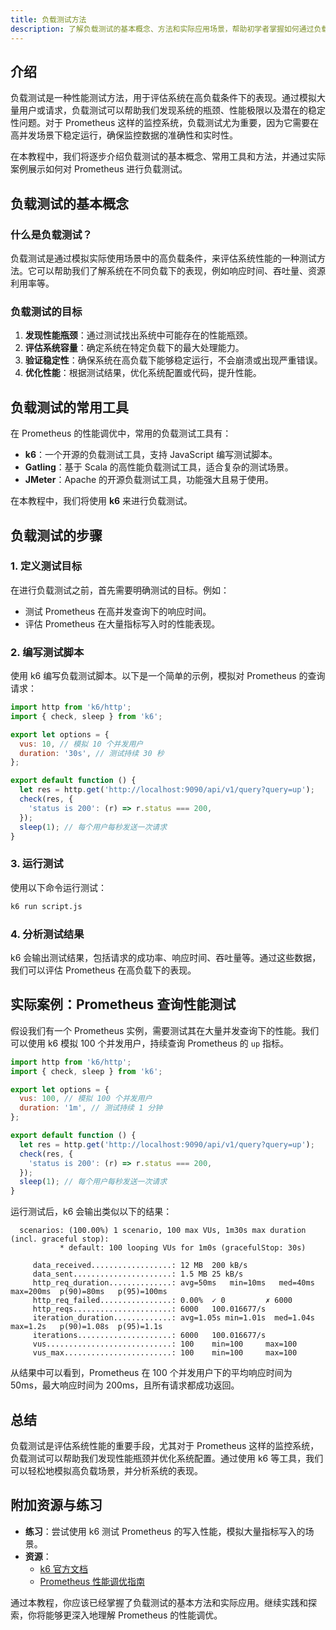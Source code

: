 ```yaml
---
title: 负载测试方法
description: 了解负载测试的基本概念、方法和实际应用场景，帮助初学者掌握如何通过负载测试优化 Prometheus 性能。
---
```


## 介绍

负载测试是一种性能测试方法，用于评估系统在高负载条件下的表现。通过模拟大量用户或请求，负载测试可以帮助我们发现系统的瓶颈、性能极限以及潜在的稳定性问题。对于 Prometheus 这样的监控系统，负载测试尤为重要，因为它需要在高并发场景下稳定运行，确保监控数据的准确性和实时性。

在本教程中，我们将逐步介绍负载测试的基本概念、常用工具和方法，并通过实际案例展示如何对 Prometheus 进行负载测试。

## 负载测试的基本概念

### 什么是负载测试？

负载测试是通过模拟实际使用场景中的高负载条件，来评估系统性能的一种测试方法。它可以帮助我们了解系统在不同负载下的表现，例如响应时间、吞吐量、资源利用率等。

### 负载测试的目标

1. **发现性能瓶颈**：通过测试找出系统中可能存在的性能瓶颈。
2. **评估系统容量**：确定系统在特定负载下的最大处理能力。
3. **验证稳定性**：确保系统在高负载下能够稳定运行，不会崩溃或出现严重错误。
4. **优化性能**：根据测试结果，优化系统配置或代码，提升性能。

## 负载测试的常用工具

在 Prometheus 的性能调优中，常用的负载测试工具有：

- **k6**：一个开源的负载测试工具，支持 JavaScript 编写测试脚本。
- **Gatling**：基于 Scala 的高性能负载测试工具，适合复杂的测试场景。
- **JMeter**：Apache 的开源负载测试工具，功能强大且易于使用。

在本教程中，我们将使用 **k6** 来进行负载测试。

## 负载测试的步骤

### 1. 定义测试目标

在进行负载测试之前，首先需要明确测试的目标。例如：
- 测试 Prometheus 在高并发查询下的响应时间。
- 评估 Prometheus 在大量指标写入时的性能表现。

### 2. 编写测试脚本

使用 k6 编写负载测试脚本。以下是一个简单的示例，模拟对 Prometheus 的查询请求：

```javascript
import http from 'k6/http';
import { check, sleep } from 'k6';

export let options = {
  vus: 10, // 模拟 10 个并发用户
  duration: '30s', // 测试持续 30 秒
};

export default function () {
  let res = http.get('http://localhost:9090/api/v1/query?query=up');
  check(res, {
    'status is 200': (r) => r.status === 200,
  });
  sleep(1); // 每个用户每秒发送一次请求
}
```

### 3. 运行测试

使用以下命令运行测试：

```bash
k6 run script.js
```

### 4. 分析测试结果

k6 会输出测试结果，包括请求的成功率、响应时间、吞吐量等。通过这些数据，我们可以评估 Prometheus 在高负载下的表现。

## 实际案例：Prometheus 查询性能测试

假设我们有一个 Prometheus 实例，需要测试其在大量并发查询下的性能。我们可以使用 k6 模拟 100 个并发用户，持续查询 Prometheus 的 `up` 指标。

```javascript
import http from 'k6/http';
import { check, sleep } from 'k6';

export let options = {
  vus: 100, // 模拟 100 个并发用户
  duration: '1m', // 测试持续 1 分钟
};

export default function () {
  let res = http.get('http://localhost:9090/api/v1/query?query=up');
  check(res, {
    'status is 200': (r) => r.status === 200,
  });
  sleep(1); // 每个用户每秒发送一次请求
}
```

运行测试后，k6 会输出类似以下的结果：

```plaintext
  scenarios: (100.00%) 1 scenario, 100 max VUs, 1m30s max duration (incl. graceful stop):
           * default: 100 looping VUs for 1m0s (gracefulStop: 30s)

     data_received..................: 12 MB  200 kB/s
     data_sent......................: 1.5 MB 25 kB/s
     http_req_duration..............: avg=50ms   min=10ms   med=40ms   max=200ms  p(90)=80ms   p(95)=100ms
     http_req_failed................: 0.00%  ✓ 0         ✗ 6000
     http_reqs......................: 6000   100.016677/s
     iteration_duration.............: avg=1.05s min=1.01s  med=1.04s  max=1.2s   p(90)=1.08s  p(95)=1.1s
     iterations.....................: 6000   100.016677/s
     vus............................: 100    min=100     max=100
     vus_max........................: 100    min=100     max=100
```

从结果中可以看到，Prometheus 在 100 个并发用户下的平均响应时间为 50ms，最大响应时间为 200ms，且所有请求都成功返回。

## 总结

负载测试是评估系统性能的重要手段，尤其对于 Prometheus 这样的监控系统，负载测试可以帮助我们发现性能瓶颈并优化系统配置。通过使用 k6 等工具，我们可以轻松地模拟高负载场景，并分析系统的表现。

## 附加资源与练习

- **练习**：尝试使用 k6 测试 Prometheus 的写入性能，模拟大量指标写入的场景。
- **资源**：
  - [k6 官方文档](https://k6.io/docs/)
  - [Prometheus 性能调优指南](https://prometheus.io/docs/practices/instrumentation/)

通过本教程，你应该已经掌握了负载测试的基本方法和实际应用。继续实践和探索，你将能够更深入地理解 Prometheus 的性能调优。